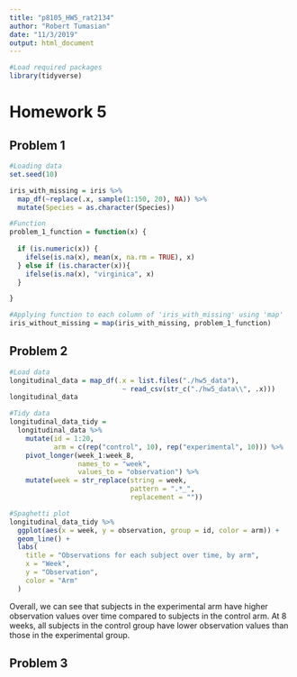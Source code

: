 ```yaml
---
title: "p8105_HW5_rat2134"
author: "Robert Tumasian"
date: "11/3/2019"
output: html_document
---
```


```r
#Load required packages
library(tidyverse)
```

# Homework 5
## Problem 1
```r
#Loading data
set.seed(10)

iris_with_missing = iris %>% 
  map_df(~replace(.x, sample(1:150, 20), NA)) %>%
  mutate(Species = as.character(Species))
```

```r
#Function
problem_1_function = function(x) {
  
  if (is.numeric(x)) {
    ifelse(is.na(x), mean(x, na.rm = TRUE), x)
  } else if (is.character(x)){
    ifelse(is.na(x), "virginica", x)
  }

}
```

```r
#Applying function to each column of 'iris_with_missing' using 'map'
iris_without_missing = map(iris_with_missing, problem_1_function)
```

## Problem 2
```r
#Load data
longitudinal_data = map_df(.x = list.files("./hw5_data"), 
                            ~ read_csv(str_c("./hw5_data\\", .x)))
longitudinal_data
```

```r
#Tidy data
longitudinal_data_tidy = 
  longitudinal_data %>%
    mutate(id = 1:20,
           arm = c(rep("control", 10), rep("experimental", 10))) %>%
    pivot_longer(week_1:week_8, 
                 names_to = "week", 
                 values_to = "observation") %>%
    mutate(week = str_replace(string = week,
                              pattern = ".*_",
                              replacement = ""))
```

```r
#Spaghetti plot
longitudinal_data_tidy %>%
  ggplot(aes(x = week, y = observation, group = id, color = arm)) +
  geom_line() +
  labs(
    title = "Observations for each subject over time, by arm",
    x = "Week",
    y = "Observation",
    color = "Arm"
  )
```

Overall, we can see that subjects in the experimental arm have higher observation values over time compared to subjects in the control arm. At 8 weeks, all subjects in the control group have lower observation values than those in the experimental group.

## Problem 3
```r

```




